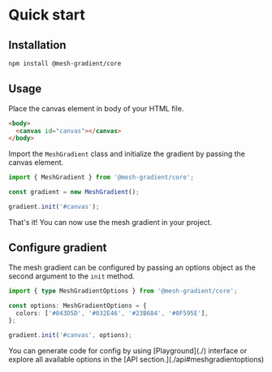 # Quick start

## Installation

```sh npm2yarn copy
npm install @mesh-gradient/core
```

## Usage

Place the canvas element in body of your HTML file.

```html copy filename="index.html"
<body>
  <canvas id="canvas"></canvas>
</body>
```

Import the `MeshGradient` class and initialize the gradient by passing the canvas element.

```ts copy filename="index.ts"
import { MeshGradient } from '@mesh-gradient/core';

const gradient = new MeshGradient();

gradient.init('#canvas');
```

That's it! You can now use the mesh gradient in your project.

## Configure gradient

The mesh gradient can be configured by passing an options object as the second argument to the `init` method.

```ts copy 
import { type MeshGradientOptions } from '@mesh-gradient/core';

const options: MeshGradientOptions = {
  colors: ['#043D5D', '#032E46', '#23B684', '#0F595E'],
};

gradient.init('#canvas', options);
```


<Callout>
 You can generate code for config by using [Playground](./) interface or explore all available options in the [API section.](./api#meshgradientoptions) 
</Callout>
